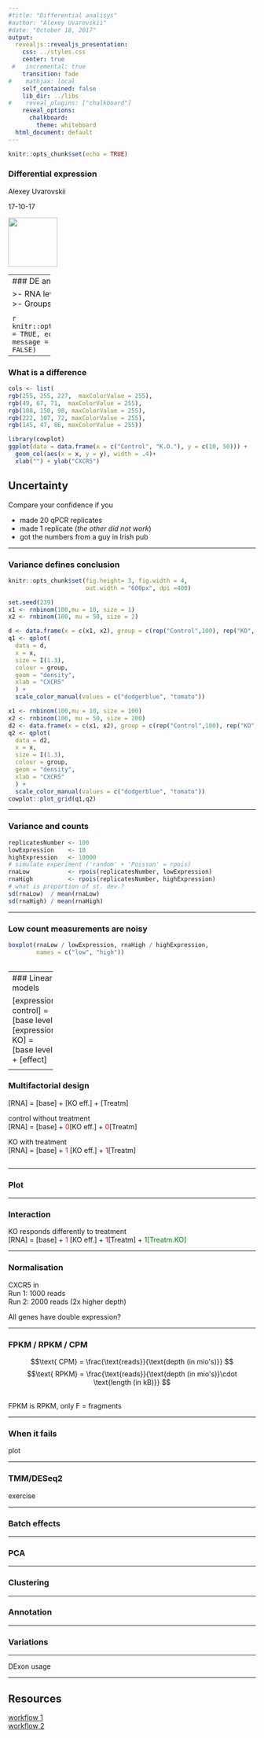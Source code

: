 ```yaml
---
#title: "Differential analisys"
#author: "Alexey Uvarovskii"
#date: "October 18, 2017"
output: 
  revealjs::revealjs_presentation: 
    css: ../styles.css
    center: true
 #   incremental: true
    transition: fade
#    mathjax: local
    self_contained: false
    lib_dir: ../libs
#    reveal_plugins: ["chalkboard"]
    reveal_options:
      chalkboard:
        theme: whiteboard
  html_document: default
---
```



```r
knitr::opts_chunk$set(echo = TRUE)
```

### Differential expression

Alexey Uvarovskii

17-10-17
<div>
<img src="fig/heart.png" 
  style = "height: 100px; border:none; box-shadow: none;" >
</div>

-----------
### DE analysis

>- RNA level (other feature)
>- Groups

<div class="fragment" style="padding-top:100px">
which genes/tx/exons are affected?
</div>

```r
knitr::opts_chunk$set(cache = TRUE, echo = FALSE, message = FALSE,
                      warning = FALSE)
```

----------

### What is a difference


```r
cols <- list(
rgb(255, 255, 227,  maxColorValue = 255),
rgb(49, 67, 71,  maxColorValue = 255),
rgb(108, 150, 98, maxColorValue = 255),
rgb(222, 107, 72, maxColorValue = 255),
rgb(145, 47, 86, maxColorValue = 255))

library(cowplot)
ggplot(data = data.frame(x = c("Control", "K.O."), y = c(10, 50))) +
  geom_col(aes(x = x, y = y), width = .4)+ 
  xlab("") + ylab("CXCR5")
```

## Uncertainty
Compare your confidence if you

-  made 20 qPCR replicates 
-  made 1 replicate (*the other did not work*)
-  got the numbers from a guy in Irish pub

------------------

<h3> Variance defines conclusion</h3>

```r
knitr::opts_chunk$set(fig.height= 3, fig.width = 4,
                      out.width = "600px", dpi =400)
```

```r

set.seed(239)
x1 <- rnbinom(100,mu = 10, size = 1)
x2 <- rnbinom(100, mu = 50, size = 2)

d <- data.frame(x = c(x1, x2), group = c(rep("Control",100), rep("KO", 100)))
q1 <- qplot(
  data = d,
  x = x,
  size = I(1.3),
  colour = group,
  geom = "density",
  xlab = "CXCR5"
  ) + 
  scale_color_manual(values = c("dodgerblue", "tomato"))

x1 <- rnbinom(100,mu = 10, size = 100)
x2 <- rnbinom(100, mu = 50, size = 200)
d2 <- data.frame(x = c(x1, x2), group = c(rep("Control",100), rep("KO", 100)))
q2 <- qplot(
  data = d2,
  x = x,
  size = I(1.3),
  colour = group,
  geom = "density",
  xlab = "CXCR5"
  ) + 
  scale_color_manual(values = c("dodgerblue", "tomato"))
cowplot::plot_grid(q1,q2)
```

--------------

### Variance and counts

```r
replicatesNumber <- 100
lowExpression    <- 10
highExpression   <- 10000
# simulate experiment ('random' + 'Poisson' = rpois)
rnaLow           <- rpois(replicatesNumber, lowExpression)
rnaHigh          <- rpois(replicatesNumber, highExpression)
# what is proportion of st. dev.?
sd(rnaLow)  / mean(rnaLow)
sd(rnaHigh) / mean(rnaHigh)
```

-------------

### Low count measurements are noisy

```r
boxplot(rnaLow / lowExpression, rnaHigh / highExpression,
        names = c("low", "high"))
     
```

------------
### Linear models

[expression control] = [base level]   <br> 
[expression KO] = [base level] + [effect]

<div class = "fragment" style = "color:blue">
Is effect = 0?
</div>

------------

### Multifactorial design

[RNA] = [base] + [KO eff.] + [Treatm]

<div class = "fragment">
 control without treatment <br>
[RNA] = [base] + <span style = "color:red">0</span>[KO eff.] +
<span style = "color:red">0</span>[Treatm]
</div>
<div class = "fragment">
 KO with treatment <br>
[RNA] = [base] + 
<span style = "color:red">1</span>
[KO eff.] + 
<span style = "color:red">1</span>[Treatm]
</div>

```r

```

-----------

### Plot

-------------

### Interaction

<div class = "fragment">
 KO responds differently to treatment <br>
[RNA] = [base] + 
<span style = "color:red">1</span>
[KO eff.] + 
<span style = "color:red">1</span>[Treatm] +
<span style = "color:green">1[Treatm.KO]</span>
</div>

-------

### Normalisation

<div align="left">
CXCR5 in <br>
Run 1: 1000 reads <br>
Run 2: 2000 reads (2x higher depth)
<div class = "fragment">
All genes have double expression?
</div>
</div>

--------------

### FPKM / RPKM / CPM 

<div align="left">
$$\text{ CPM} =  \frac{\text{reads}}{\text{depth (in mio's)}} $$
$$\text{ RPKM} =  \frac{\text{reads}}{\text{depth (in mio's)}\cdot \text{length (in kB)}} $$
</div>
<br>
FPKM is RPKM, only F = fragments

-------

### When it fails

plot

-------

### TMM/DESeq2

exercise

---------

### Batch effects

---------

### PCA

--------

### Clustering

----

### Annotation

------

### Variations

------

DExon usage

------

## Resources

[workflow 1](https://www.bioconductor.org/help/course-materials/2017/OSU/B3_RNASeq_Workflow.html)  
[workflow 2](https://bioconductor.org/help/workflows/rnaseqGene/)